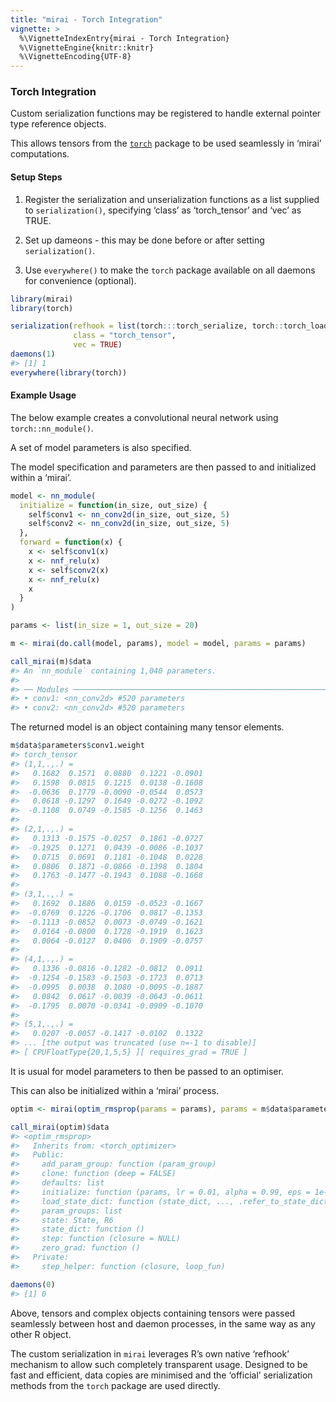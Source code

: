 ```yaml
---
title: "mirai - Torch Integration"
vignette: >
  %\VignetteIndexEntry{mirai - Torch Integration}
  %\VignetteEngine{knitr::knitr}
  %\VignetteEncoding{UTF-8}
---
```



### Torch Integration

Custom serialization functions may be registered to handle external pointer type reference objects.

This allows tensors from the [`torch`](https://torch.mlverse.org/) package to be used seamlessly in 'mirai' computations.

#### Setup Steps

1. Register the serialization and unserialization functions as a list supplied to `serialization()`, specifying 'class' as 'torch_tensor' and 'vec' as TRUE.

2. Set up dameons - this may be done before or after setting `serialization()`.

3. Use `everywhere()` to make the `torch` package available on all daemons for convenience (optional).


```r
library(mirai)
library(torch)

serialization(refhook = list(torch:::torch_serialize, torch::torch_load),
              class = "torch_tensor",
              vec = TRUE)
daemons(1)
#> [1] 1
everywhere(library(torch))
```
#### Example Usage

The below example creates a convolutional neural network using `torch::nn_module()`.

A set of model parameters is also specified.

The model specification and parameters are then passed to and initialized within a 'mirai'.


```r
model <- nn_module(
  initialize = function(in_size, out_size) {
    self$conv1 <- nn_conv2d(in_size, out_size, 5)
    self$conv2 <- nn_conv2d(in_size, out_size, 5)
  },
  forward = function(x) {
    x <- self$conv1(x)
    x <- nnf_relu(x)
    x <- self$conv2(x)
    x <- nnf_relu(x)
    x
  }
)

params <- list(in_size = 1, out_size = 20)

m <- mirai(do.call(model, params), model = model, params = params)

call_mirai(m)$data
#> An `nn_module` containing 1,040 parameters.
#> 
#> ── Modules ─────────────────────────────────────────────────────────────────────────────────────────────────────────────────
#> • conv1: <nn_conv2d> #520 parameters
#> • conv2: <nn_conv2d> #520 parameters
```
The returned model is an object containing many tensor elements.

```r
m$data$parameters$conv1.weight
#> torch_tensor
#> (1,1,.,.) = 
#>   0.1682  0.1571  0.0880  0.1221 -0.0901
#>   0.1598  0.0815  0.1215  0.0138 -0.1608
#>  -0.0636  0.1779 -0.0090 -0.0544  0.0573
#>   0.0618 -0.1297  0.1649 -0.0272 -0.1092
#>  -0.1108  0.0749 -0.1585 -0.1256  0.1463
#> 
#> (2,1,.,.) = 
#>   0.1313 -0.1575 -0.0257  0.1861 -0.0727
#>  -0.1925  0.1271  0.0439 -0.0086 -0.1037
#>   0.0715  0.0691  0.1181 -0.1048  0.0228
#>   0.0806  0.1871 -0.0866 -0.1398  0.1804
#>   0.1763 -0.1477 -0.1943  0.1088 -0.1668
#> 
#> (3,1,.,.) = 
#>   0.1692  0.1886  0.0159 -0.0523 -0.1667
#>  -0.0769  0.1226 -0.1706  0.0817 -0.1353
#>  -0.1113 -0.0852  0.0073 -0.0749 -0.1621
#>   0.0164 -0.0800  0.1728 -0.1919  0.1623
#>   0.0064 -0.0127  0.0406  0.1909 -0.0757
#> 
#> (4,1,.,.) = 
#>   0.1336 -0.0816 -0.1282 -0.0812  0.0911
#>  -0.1254 -0.1583 -0.1503 -0.1723  0.0713
#>  -0.0995  0.0038  0.1080 -0.0095 -0.1887
#>   0.0842  0.0617 -0.0039 -0.0643 -0.0611
#>  -0.1795  0.0070 -0.0341 -0.0909 -0.1070
#> 
#> (5,1,.,.) = 
#>   0.0207 -0.0057 -0.1417 -0.0102  0.1322
#> ... [the output was truncated (use n=-1 to disable)]
#> [ CPUFloatType{20,1,5,5} ][ requires_grad = TRUE ]
```
It is usual for model parameters to then be passed to an optimiser.

This can also be initialized within a 'mirai' process.

```r
optim <- mirai(optim_rmsprop(params = params), params = m$data$parameters)

call_mirai(optim)$data
#> <optim_rmsprop>
#>   Inherits from: <torch_optimizer>
#>   Public:
#>     add_param_group: function (param_group) 
#>     clone: function (deep = FALSE) 
#>     defaults: list
#>     initialize: function (params, lr = 0.01, alpha = 0.99, eps = 1e-08, weight_decay = 0, 
#>     load_state_dict: function (state_dict, ..., .refer_to_state_dict = FALSE) 
#>     param_groups: list
#>     state: State, R6
#>     state_dict: function () 
#>     step: function (closure = NULL) 
#>     zero_grad: function () 
#>   Private:
#>     step_helper: function (closure, loop_fun)

daemons(0)
#> [1] 0
```
Above, tensors and complex objects containing tensors were passed seamlessly between host and daemon processes, in the same way as any other R object.

The custom serialization in `mirai` leverages R's own native 'refhook' mechanism to allow such completely transparent usage. Designed to be fast and efficient, data copies are minimised and the 'official' serialization methods from the `torch` package are used directly.
